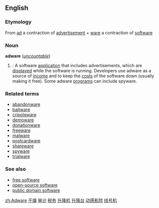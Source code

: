 {{wikipedia}}
==English==

===Etymology===
From [[ad]] a contraction of [[advertisement]] + [[ware]] a contraction of [[software]]

===Noun===
'''adware''' (''[[uncountable]]'')

#{{cattag|computing}}: A software [[application]] that includes advertisements, which are [[display]]ed while the software is running. Developers use adware as a source of [[income]] and to keep the [[cost]]s of the software down (usually making it free). Some adware [[program]]s can include spyware.

===Related terms===
*[[abandonware]]
*[[baitware]]
*[[crippleware]]
*[[demoware]]
*[[donationware]]
*[[freeware]]
*[[malware]]
*[[postcardware]]
*[[shareware]]
*[[spyware]]
*[[trialware]]

===See also===
*[[free software]]
*[[open-source software]]
*[[public domain software]]

[[zh:Adware]]
[http://ganzao.88118888.com 干燥]
[http://www.a688.net/bmarketingsoft5.htm 审计]
[http://www.a688.net/bmarketingsoft3.htm 税务]
[http://www.a688.net/info5.htm 升降机]
[http://www.a688.net/bmarketingsoft1.htm 升降台]
[http://www.hsfangzhen.com 动感影院]
[http://www.jifamark.com/xhj.htm 线号机]